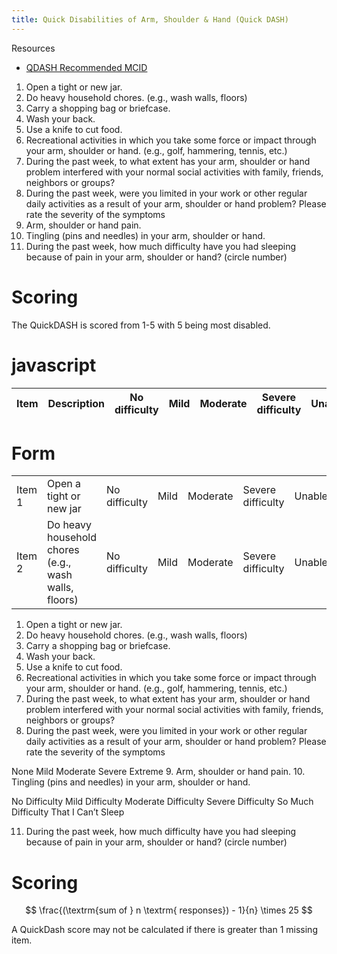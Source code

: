 ```yaml
---
title: Quick Disabilities of Arm, Shoulder & Hand (Quick DASH)
---
```



::: {.callout}

Resources

- [QDASH Recommended MCID](https://www.sralab.org/sites/default/files/downloads/2023-05/QDASH%20MCID%20Recommendation%20FINAL.pdf)

:::


1. Open a tight or new jar.
2. Do heavy household chores. (e.g.,
wash walls, floors)
3. Carry a shopping bag or briefcase.
4. Wash your back.
5. Use a knife to cut food.
6. Recreational activities in which you take some force or impact through your arm, shoulder or hand. (e.g., golf, hammering, tennis, etc.)
7. During the past week, to what extent has your arm, shoulder or hand problem interfered with your normal social activities with family, friends, neighbors or groups?
8. During the past week, were you limited in your work or other regular daily activities as a result of your arm, shoulder or hand problem? Please rate the severity of the symptoms
9. Arm, shoulder or hand pain.
10. Tingling (pins and needles) in your arm, shoulder or hand.
11. During the past week, how much difficulty have you had sleeping because of pain in your arm, shoulder or hand? (circle number)

# Scoring

The QuickDASH is scored from 1-5 with 5 being most disabled.

# javascript

<table class="basic-table">
  <thead>
    <tr>
      <th>Item</th>
      <th>Description</th>
      <th>No difficulty</th>
      <th>Mild</th>
      <th>Moderate</th>
      <th>Severe difficulty</th>
      <th>Unable</th>
    </tr>
  </thead>
  <tbody>
    <!-- Rows will be injected here -->
  </tbody>
</table>

<script>
  const items = [
    "Do heavy household chores (e.g., wash walls, floors)",
    "Carry a heavy bag of groceries",
    "Reach for an object on a high shelf"
  ];

  const tbody = document.querySelector(".basic-table tbody");

  items.forEach((desc, index) => {
    const row = document.createElement("tr");
    row.innerHTML = `
      <td>${index + 1}</td>
      <td>${desc}</td>
      <td>No difficulty</td>
      <td>Mild</td>
      <td>Moderate</td>
      <td>Severe difficulty</td>
      <td>Unable</td>
    `;
    tbody.appendChild(row);
  });
</script>


# Form


<table class="basic-table">
  <tr>
    <td>Item 1</td>
    <td>Open a tight or new jar</td>
    <td>No difficulty</td>
    <td>Mild</td>
    <td>Moderate</td>
    <td>Severe difficulty</td>
    <td>Unable</td>
  </tr>
  <tr>
    <td>Item 2</td>
    <td>Do heavy household chores (e.g., wash walls, floors)</td>
    <td>No difficulty</td>
    <td>Mild</td>
    <td>Moderate</td>
    <td>Severe difficulty</td>
    <td>Unable</td>
  </tr>
</table>

1. Open a tight or new jar.
2. Do heavy household chores. (e.g.,
wash walls, floors)
3. Carry a shopping bag or briefcase.
4. Wash your back.
5. Use a knife to cut food.
6. Recreational activities in which you take some force or impact through your arm, shoulder or hand. (e.g., golf, hammering, tennis, etc.)
7. During the past week, to what extent has your arm, shoulder or hand problem interfered with your normal social activities with family, friends, neighbors or groups?
8. During the past week, were you limited in your work or other regular daily activities as a result of your arm, shoulder or hand problem? Please rate the severity of the symptoms

None Mild Moderate Severe Extreme
9. Arm, shoulder or hand pain.
10. Tingling (pins and needles) in your arm, shoulder or hand.


No Difficulty Mild
Difficulty Moderate Difficulty Severe Difficulty
So Much
Difficulty That
I Can’t Sleep


11. During the past week, how much difficulty have you had sleeping because of pain in your arm, shoulder or hand? (circle number)




# Scoring

$$
\frac{(\textrm{sum of } n \textrm{ responses}) - 1}{n} \times 25
$$

::: {.callout-important}

A QuickDash score may not be calculated if there is greater than 1 missing item. 
:::